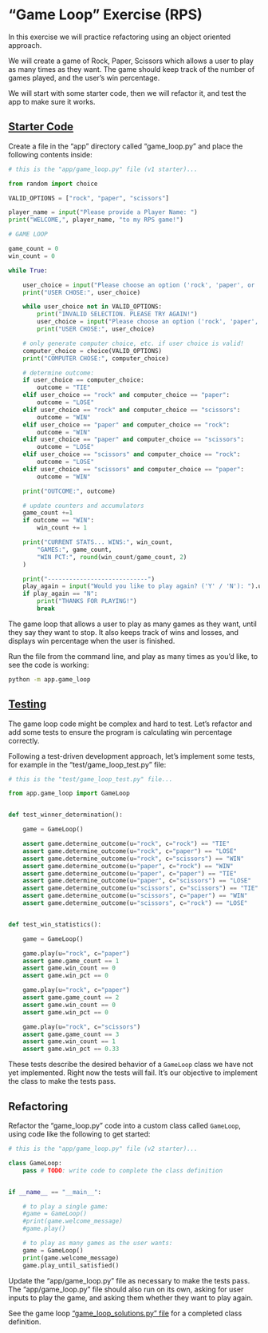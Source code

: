 

# "Game Loop" Exercise (RPS) {.unnumbered}

In this exercise we will practice refactoring using an object oriented approach.


We will create a game of Rock, Paper, Scissors which allows a user to play as many times as they want. The game should keep track of the number of games played, and the user's win percentage.

We will start with some starter code, then we will refactor it, and test the app to make sure it works.

## [Starter Code](./repo/app/game_loop_starter.py)

Create a file in the "app" directory called "game_loop.py" and place the following contents inside:


```python
# this is the "app/game_loop.py" file (v1 starter)...

from random import choice

VALID_OPTIONS = ["rock", "paper", "scissors"]

player_name = input("Please provide a Player Name: ")
print("WELCOME,", player_name, "to my RPS game!")

# GAME LOOP

game_count = 0
win_count = 0

while True:

    user_choice = input("Please choose an option ('rock', 'paper', or 'scissors'): ").lower()
    print("USER CHOSE:", user_choice)

    while user_choice not in VALID_OPTIONS:
        print("INVALID SELECTION. PLEASE TRY AGAIN!")
        user_choice = input("Please choose an option ('rock', 'paper', or 'scissors'): ").lower()
        print("USER CHOSE:", user_choice)

    # only generate computer choice, etc. if user choice is valid!
    computer_choice = choice(VALID_OPTIONS)
    print("COMPUTER CHOSE:", computer_choice)

    # determine outcome:
    if user_choice == computer_choice:
        outcome = "TIE"
    elif user_choice == "rock" and computer_choice == "paper":
        outcome = "LOSE"
    elif user_choice == "rock" and computer_choice == "scissors":
        outcome = "WIN"
    elif user_choice == "paper" and computer_choice == "rock":
        outcome = "WIN"
    elif user_choice == "paper" and computer_choice == "scissors":
        outcome = "LOSE"
    elif user_choice == "scissors" and computer_choice == "rock":
        outcome = "LOSE"
    elif user_choice == "scissors" and computer_choice == "paper":
        outcome = "WIN"

    print("OUTCOME:", outcome)

    # update counters and accumulators
    game_count +=1
    if outcome == "WIN":
        win_count += 1

    print("CURRENT STATS... WINS:", win_count,
        "GAMES:", game_count,
        "WIN PCT:", round(win_count/game_count, 2)
    )

    print("----------------------------")
    play_again = input("Would you like to play again? ('Y' / 'N'): ").upper()
    if play_again == "N":
        print("THANKS FOR PLAYING!")
        break

```

The game loop that allows a user to play as many games as they want, until they say they want to stop. It also keeps track of wins and losses, and displays win percentage when the user is finished.

Run the file from the command line, and play as many times as you'd like, to see the code is working:

```sh
python -m app.game_loop
```



## [Testing](./repo/test/game_loop_test.py)

The game loop code might be complex and hard to test. Let's refactor and add some tests to ensure the program is calculating win percentage correctly.

Following a test-driven development approach, let's implement some tests, for example in the "test/game_loop_test.py" file:

```python
# this is the "test/game_loop_test.py" file...

from app.game_loop import GameLoop


def test_winner_determination():

    game = GameLoop()

    assert game.determine_outcome(u="rock", c="rock") == "TIE"
    assert game.determine_outcome(u="rock", c="paper") == "LOSE"
    assert game.determine_outcome(u="rock", c="scissors") == "WIN"
    assert game.determine_outcome(u="paper", c="rock") == "WIN"
    assert game.determine_outcome(u="paper", c="paper") == "TIE"
    assert game.determine_outcome(u="paper", c="scissors") == "LOSE"
    assert game.determine_outcome(u="scissors", c="scissors") == "TIE"
    assert game.determine_outcome(u="scissors", c="paper") == "WIN"
    assert game.determine_outcome(u="scissors", c="rock") == "LOSE"


def test_win_statistics():

    game = GameLoop()

    game.play(u="rock", c="paper")
    assert game.game_count == 1
    assert game.win_count == 0
    assert game.win_pct == 0

    game.play(u="rock", c="paper")
    assert game.game_count == 2
    assert game.win_count == 0
    assert game.win_pct == 0

    game.play(u="rock", c="scissors")
    assert game.game_count == 3
    assert game.win_count == 1
    assert game.win_pct == 0.33

```

These tests describe the desired behavior of a `GameLoop` class we have not yet implemented. Right now the tests will fail. It's our objective to implement the class to make the tests pass.

## Refactoring

Refactor the "game_loop.py" code into a custom class called `GameLoop`, using code like the following to get started:

```python
# this is the "app/game_loop.py" file (v2 starter)...

class GameLoop:
    pass # TODO: write code to complete the class definition


if __name__ == "__main__":

    # to play a single game:
    #game = GameLoop()
    #print(game.welcome_message)
    #game.play()

    # to play as many games as the user wants:
    game = GameLoop()
    print(game.welcome_message)
    game.play_until_satisfied()


```

Update the "app/game_loop.py" file as necessary to make the tests pass. The "app/game_loop.py" file should also run on its own, asking for user inputs to play the game, and asking them whether they want to play again.

:::{.callout-warning title="Spoiler Alert"}
See the game loop ["game_loop_solutions.py" file](./repo/app/game_loop_solutions.py) for a completed class definition.
:::

